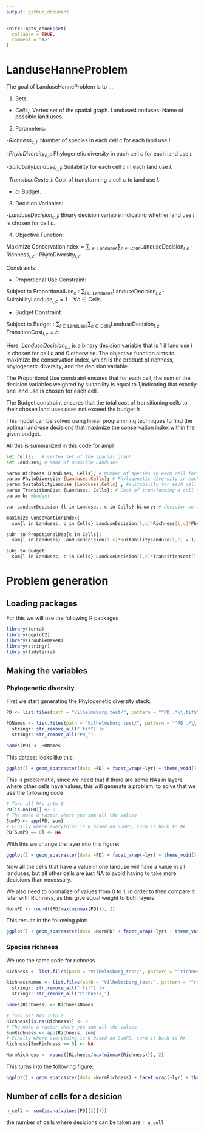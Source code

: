 ```yaml
---
output: github_document
---
```


<!-- README.md is generated from README.Rmd. Please edit that file -->

```r
knitr::opts_chunk$set(
  collapse = TRUE,
  comment = "#>"
)
```

# LanduseHanneProblem

<!-- badges: start -->

<!-- badges: end -->

The goal of LanduseHanneProblem is to ...

1.  Sets:
  
  - $Cells,$: Vertex set of the spatial graph. LandusesLanduses: Name of possible land uses.

2. Parameters:
  
  -$Richness_{c,l}$: Number of species in each cell $c$ for each land use $l$.
  
  -$PhyloDiversity_{c,l}$: Phylogenetic diversity in each cell $c$ for each land use $l$.
  
  -$SuitabilityLanduse_{c,l}$: Suitability for each cell $c$ in each land use $l$.
  
  -$TransitionCost{c,l}$: Cost of transforming a cell $c$ to land use $l$.
  
  - $b$: Budget.

3. Decision Variables:

  -$LanduseDecision_{c, l}$: Binary decision variable indicating whether land use $l$ is chosen for cell $c$.

4. Objective Function:

$\text{Maximize } \text{ConservationIndex} = \sum_{l \in \text{Landuses}} \sum_{c \in \text{Cells}} \text{LanduseDecision}_{l,c} \cdot \text{Richness}_{l,c} \cdot \text{PhyloDiversity}_{l,c}$

Constraints:

  - Proportional Use Constraint:
  
$\text{Subject to ProportionalUse}_{c}: \sum_{l \in \text{Landuses}} \text{LanduseDecision}_{l,c} \cdot \text{SuitabilityLanduse}_{l,c} = 1 \quad \forall c \in \text{Cells}$

  - Budget Constraint:

$\text{Subject to Budget}: \sum_{l \in \text{Landuses}} \sum_{c \in \text{Cells}} \text{LanduseDecision}_{l,c} \cdot \text{TransitionCost}_{l,c} = b$

Here, $LanduseDecision_{c, l}$ is a binary decision variable that is 1 if land use $l$ is chosen for cell $c$ and 0 otherwise. The objective function aims to maximize the conservation index, which is the product of richness, phylogenetic diversity, and the decision variable.

The Proportional Use constraint ensures that for each cell, the sum of the decision variables weighted by suitability is equal to 1,indicating that exactly one land use is chosen for each cell.

The Budget constraint ensures that the total cost of transitioning cells to their chosen land uses does not exceed the budget $b$

This model can be solved using linear programming techniques to find the optimal land-use decisions that maximize the conservation index within the given budget.

All this is summarized in this code for ampl

```bash
set Cells;   # vertex set of the spacial graph
set Landuses; # Name of possible Landuses

param Richness {Landuses, Cells}; # Number of species in each cell for each landuse
param PhyloDiversity {Landuses,Cells}; # Phylogenetic diversity in each cell for each landuse
param SuitabilityLanduse {Landuses,Cells} ; #suitability for each cell in each Landuses
param TransitionCost {Landuses, Cells}; # Cost of transforming a cell to this landuse
param b; #budget

var LanduseDecision {l in Landuses, c in Cells} binary; # decision on which landuse to use for cell Cell

maximize ConsevartionIndex:
  sum{l in Landuses, c in Cells} LanduseDecision[l,c]*Richness[l,c]*PhyloDiversity[l,c];

subj to PropotionalUse{c in Cells}:
  sum{l in Landuses} LanduseDecision[l,c]*SuitabilityLanduse[l,c] = 1;

subj to Budget:
  sum{l in Landuses, c in Cells} LanduseDecision[l,c]*TransitionCost[l,c] = b;
```

# Problem generation

## Loading packages

For this we will use the following R packages

```r
library(terra)
library(ggplot2)
library(TroublemakeR)
library(stringr)
library(tidyterra)
```


## Making the variables

### Phylogenetic diversity

First we start generating the Phylogenetic diversity stack:

```r
PD <- list.files(path = "Vilhelmsborg_test/", pattern = "^PD_.*\\.tif$", full.names = T) |> rast()

PDNames <- list.files(path = "Vilhelmsborg_test/", pattern = "^PD_.*\\.tif$", full.names = F) |> 
  stringr::str_remove_all(".tif") |> 
  stringr::str_remove_all("PD_")

names(PD) <- PDNames
```
 
This dataset looks like this:

```r
ggplot() + geom_spatraster(data =PD) + facet_wrap(~lyr) + theme_void() + scale_fill_viridis_b()
```


This is problematic, since we need that if there are some NAs in layers where other cells have values, this will generate a problem, to solve that we use the following code

```r
# Turn all NAs into 0
PD[is.na(PD)] <- 0
# The make a raster where you sum all the values
SumPD <- app(PD, sum) 
# Finally where everything is 0 based on SumPD, turn it back to NA
PD[SumPD == 0] <- NA
```

With this we change the layer into this figure:

```r
ggplot() + geom_spatraster(data =PD) + facet_wrap(~lyr) + theme_void() + scale_fill_viridis_b()
```

Now all the cells that have a value in one landuse will have a value in all landuses, but all other cells are just NA to avoid having to take more decisions than necessary.

We also need to normalize of values from 0 to 1, in order to then compare it later with Richness, as this give equal weight to both layers

```r
NormPD <- round((PD/max(minmax(PD))), 2)
```

This results in the following plot:

```r
ggplot() + geom_spatraster(data =NormPD) + facet_wrap(~lyr) + theme_void() + scale_fill_viridis_b()
```

### Species richness

We use the same code for richness

```r
Richness <- list.files(path = "Vilhelmsborg_test/", pattern = "^richness_.*\\.tif$", full.names = T) |> rast()

RichnessNames <- list.files(path = "Vilhelmsborg_test/", pattern = "^richness_.*\\.tif$", full.names = F) |> 
  stringr::str_remove_all(".tif") |> 
  stringr::str_remove_all("richness_")

names(Richness) <- RichnessNames

# Turn all NAs into 0
Richness[is.na(Richness)] <- 0
# The make a raster where you sum all the values
SumRichness <- app(Richness, sum) 
# Finally where everything is 0 based on SumPD, turn it back to NA
Richness[SumRichness == 0] <- NA

NormRichness <- round((Richness/max(minmax(Richness))), 2)
```

This turns into the following figure:

```r
ggplot() + geom_spatraster(data =NormRichness) + facet_wrap(~lyr) + theme_void() + scale_fill_viridis_b()
```

## Number of cells for a desicion

```r
n_cell <- sum(is.na(values(PD[[1]])))
```

the number of cells where desicions can be taken are `r n_cell`

